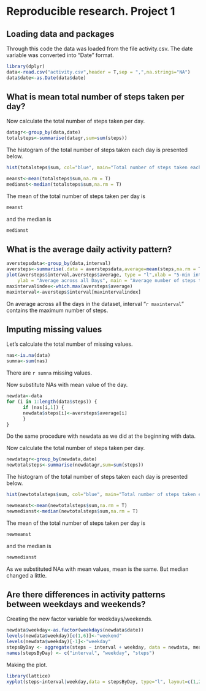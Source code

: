 Reproducible research. Project 1
=================================
## Loading data and packages
Through this code the data was loaded from the file activity.csv. The date variable was converted into "Date" format.
```r
library(dplyr)
data<-read.csv("activity.csv",header = T,sep = ",",na.strings="NA")
data$date<-as.Date(data$date)
```

## What is mean total number of steps taken per day?
Now calculate the total number of steps taken per day. 
```r

datagr<-group_by(data,date)
totalsteps<-summarise(datagr,sum=sum(steps))
```

The histogram of the total number of steps taken each day is presented below.
```r
hist(totalsteps$sum, col="blue", main="Total number of steps taken each day", xlab="total steps", breaks=8)
```

```r
meanst<-mean(totalsteps$sum,na.rm = T)
medianst<-median(totalsteps$sum,na.rm = T)
```       

The mean of the total number of steps taken per day is 
```r
meanst
```

and the median is 
```r
medianst
```


## What is the average daily activity pattern?

```r
averstepsdata<-group_by(data,interval)
aversteps<-summarise(.data = averstepsdata,average=mean(steps,na.rm = T))
plot(aversteps$interval,aversteps$average, type = "l",xlab = "5-min interval", 
    ylab = "Average across all Days", main = "Average number of steps taken")
maxintervalindex<-which.max(aversteps$average)
maxinterval<-aversteps$interval[maxintervalindex]
```
On average across all the days in the dataset, interval "`r maxinterval`" contains the maximum number of steps.

## Imputing missing values

Let's calculate the total number of missing values.
```r
nas<-is.na(data)
sumna<-sum(nas)
```
There are `r sumna` missing values.

Now substitute NAs with mean value of the day.
```r
newdata<-data
for (i in 1:length(data$steps)) {
      if (nas[i,1]) {
      newdata$steps[i]<-aversteps$average[i]
      }
}
```

Do the same procedure with newdata as we did at the beginning with data.

Now calculate the total number of steps taken per day. 
```r

newdatagr<-group_by(newdata,date)
newtotalsteps<-summarise(newdatagr,sum=sum(steps))
```

The histogram of the total number of steps taken each day is presented below.
```r
hist(newtotalsteps$sum, col="blue", main="Total number of steps taken each day", xlab="total steps", breaks=8)
```

```r
newmeanst<-mean(newtotalsteps$sum,na.rm = T)
newmedianst<-median(newtotalsteps$sum,na.rm = T)
```       

The mean of the total number of steps taken per day is 
```r
newmeanst
```

and the median is 
```r
newmedianst
```

As we substituted NAs with mean values, mean is the same. But median changed a little.

## Are there differences in activity patterns between weekdays and weekends?

Creating the new factor variable for weekdays/weekends.
```r
newdata$weekday<-as.factor(weekdays(newdata$date))
levels(newdata$weekday)[c(1,6)]<-"weekend"
levels(newdata$weekday)[-1]<-"weekday"
stepsByDay <- aggregate(steps ~ interval + weekday, data = newdata, mean)
names(stepsByDay) <- c("interval", "weekday", "steps")
```
 Making the plot.
 
```r
library(lattice)
xyplot(steps~interval|weekday,data = stepsByDay, type="l", layout=c(1,2), xlab="5-mintute intervals", ylba="Number of steps")
```
